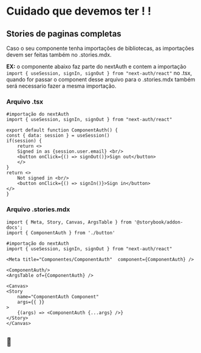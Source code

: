 
<Meta title="Cuidados" />

# Cuidado que devemos ter ! !

## Stories de paginas completas

Caso o seu componente tenha importações de bibliotecas, as importações devem ser feitas também no .stories.mdx.

<b>EX:</b> o componente abaixo faz parte do nextAuth e contem a importação ``import { useSession, signIn, signOut } from "next-auth/react"`` no .tsx,
quando for passar o component desse arquivo para o .stories.mdx também será necessario fazer a mesma importação.

### Arquivo .tsx
```
#importação do nextAuth
import { useSession, signIn, signOut } from "next-auth/react"

export default function ComponentAuth() {
const { data: session } = useSession()
if(session) {
    return <>
    Signed in as {session.user.email} <br/>
    <button onClick={() => signOut()}>Sign out</button>
    </>
}
return <>
    Not signed in <br/>
    <button onClick={() => signIn()}>Sign in</button>
</>
}

```

### Arquivo .stories.mdx
```
import { Meta, Story, Canvas, ArgsTable } from '@storybook/addon-docs';
import { ComponentAuth } from './button'

#importação do nextAuth
import { useSession, signIn, signOut } from "next-auth/react"

<Meta title="Componentes/ComponentAuth"  component={ComponentAuth} />

<ComponentAuth/>
<ArgsTable of={ComponentAuth} />

<Canvas>
<Story
    name="ComponentAuth Component"
    args={{ }}
>
    {(args) => <ComponentAuth {...args} />}
</Story>
</Canvas>

```
## 🫡